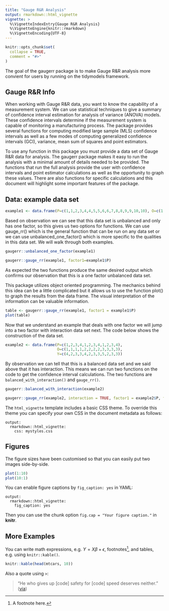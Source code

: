 ```yaml
---
title: "Gauge R&R Analysis"
output: rmarkdown::html_vignette
vignette: >
  %\VignetteIndexEntry{Gauge R&R Analysis}
  %\VignetteEngine{knitr::rmarkdown}
  %\VignetteEncoding{UTF-8}
---
```


```r
knitr::opts_chunk$set(
  collapse = TRUE,
  comment = "#>"
)
```

The goal of the gaugerr package is to make Gauge R&R analysis more convient for users by running on the tidymodels framework. 

## Gauge R&R Info

When working with Gauge R&R data, you want to know the capability of a measurement system. We can use statistical techniques to give a summary of confidence interval estimation for analysis of variance (ANOVA) models. These confidence intervals determine if the measurement system is capable of monitoring a manufacturing process. The package provides several functions for computing modified large sample (MLS) confidence intervals as well as a few modes of computing generalized confidence intervals (GCI), variance, mean sum of squares and point estimators. 

To use any function in this package you must provide a data set of Gauge R&R data for analysis. The gaugerr package makes it easy to run the analysis with a minimal amount of details needed to be provided. The functions that run the full analysis provide the user with confidence intervals and point estimator calculations as well as the opportunity to graph these values. There are also functions for specific calculations and this document will highlight some important features of the package. 

## Data: example data set

```r
example1 <- data.frame(P=c(1,1,2,3,4,4,5,5,6,6,7,8,8,9,9,10,10), O=c(1,1,1,1,1,1,1,1,1,1,1,1,1,1,1,1,1), Y=c(37,38,42,30,42,43,28,30,42,42,25,40,40,25,25,35,34))
```

Based on observation we can see that this data set is unbalanced and only has one factor, so this gives us two options for functions. We can use gauge_rr() which is the general function that can be run on any data set or we can use unbalanced_one_factor() which is more specific to the qualities in this data set. We will walk through both examples. 

```r
gaugerr::unbalanced_one_factor(example1)
```


```r
gaugerr::gauge_rr(example1, factor1=example1$P)
```

As expected the two functions produce the same desired output which confirms our observation that this is a one factor unbalanced data set.

This package utilizes object oriented programming. The mechanics behind this idea can be a little complicated but it allows us to use the function plot() to graph the results from the data frame. The visual interpretation of the information can be valuable information. 

```r
table <- gaugerr::gauge_rr(example1, factor1 = example1$P)
plot(table)
```


Now that we understand an example that deals with one factor we will jump into a two factor with interaction data set next. The code below shows the construction of the data set. 


```r
example2 <- data.frame(P=c(1,2,3,4,1,2,3,4,1,2,3,4), 
                       O=c(1,1,1,1,2,2,2,2,3,3,3,3),
                       Y=c(4,2,3,3,4,2,3,3,5,2,3,3))
```

By observation we can tell that this is a balanced data set and we said above that it has interaction. This means we can run two functions on the code to get the confidence interval calculations. The two functions are `balanced_with_interaction()` and `gauge_rr()`. 

```r
gaugerr::balanced_with_interaction(example2)
```

```r
gaugerr::gauge_rr(example2, interaction = TRUE, factor1 = example2$P, factor2 = example2$O)
```

The `html_vignette` template includes a basic CSS theme. To override this theme you can specify your own CSS in the document metadata as follows:

    output: 
      rmarkdown::html_vignette:
        css: mystyles.css

## Figures

The figure sizes have been customised so that you can easily put two images side-by-side. 

```r
plot(1:10)
plot(10:1)
```

You can enable figure captions by `fig_caption: yes` in YAML:

    output:
      rmarkdown::html_vignette:
        fig_caption: yes

Then you can use the chunk option `fig.cap = "Your figure caption."` in **knitr**.

## More Examples

You can write math expressions, e.g. $Y = X\beta + \epsilon$, footnotes^[A footnote here.], and tables, e.g. using `knitr::kable()`.

```r
knitr::kable(head(mtcars, 10))
```

Also a quote using `>`:

> "He who gives up [code] safety for [code] speed deserves neither."
([via](https://twitter.com/hadleywickham/status/504368538874703872))
